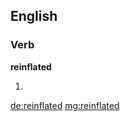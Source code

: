 ==English==

===Verb===
'''reinflated'''

# {{en-past of|reinflate}}

[[de:reinflated]]
[[mg:reinflated]]